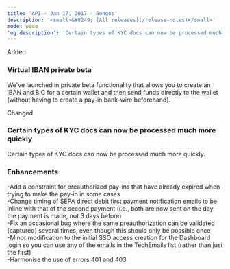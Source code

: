 ```yaml
---
title: 'API - Jan 17, 2017 - Bongos'  
description: '<small>&#8249; [All releases](/release-notes)</small>'  
mode: wide  
'og:description': 'Certain types of KYC docs can now be processed much more quickly - Virtual IBAN private beta - Enhancements'  
---
```

  
  <div class="pill pill-green">Added</div> 
  
### Virtual IBAN private beta  

We've launched in private beta functionality that allows you to create an IBAN and BIC for a certain wallet and then send funds directly to the wallet (without having to create a pay-in bank-wire beforehand).  
  <div class="pill pill-blue">Changed</div> 
  
### Certain types of KYC docs can now be processed much more quickly  

Certain types of KYC docs can now be processed much more quickly. 
  
### Enhancements  
-Add a constraint for preauthorized pay-ins that have already expired when trying to make the pay-in in some cases  
-Change timing of SEPA direct debit first payment notification emails to be inline with that of the second payment (i.e., both are now sent on the day the payment is made, not 3 days before)  
-Fix an occasional bug where the same preauthorization can be validated (captured) several times, even though this should only be possible once  
-Minor modification to the initial SSO access creation for the Dashboard login so you can use any of the emails in the TechEmails list (rather than just the first)  
-Harmonise the use of errors 401 and 403